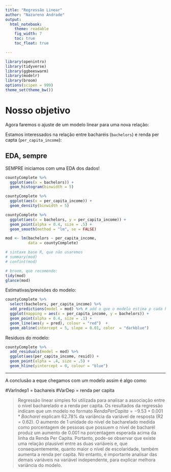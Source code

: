 ```yaml
---
title: "Regressão Linear"
author: "Nazareno Andrade"
output: 
  html_notebook:
    theme: readable
    fig_width: 7
    toc: true
    toc_float: true

---
```


```r
library(openintro)
library(tidyverse)
library(ggbeeswarm)
library(modelr)
library(broom)
options(scipen = 999)
theme_set(theme_bw())
```

# Nosso objetivo

Agora faremos o ajuste de um modelo linear para uma nova relação: 

Estamos interessados na relação entre bacharéis (`bachelors`) e renda per capta (`per_capita_income`):

## EDA, sempre

SEMPRE iniciamos com uma EDA dos dados!

```r
countyComplete %>% 
  ggplot(aes(x = bachelors)) + 
  geom_histogram(binwidth = 5)

countyComplete %>% 
  ggplot(aes(x = per_capita_income)) + 
  geom_density(binwidth = 5)
```



```r
countyComplete %>% 
  ggplot(aes(x = bachelors, y = per_capita_income)) + 
  geom_point(alpha = 0.4, size = .5) + 
  geom_smooth(method = "lm", se = FALSE)
```

```r
mod <- lm(bachelors ~ per_capita_income, 
          data = countyComplete)

# sintaxe base R, que não usaremos
# summary(mod)
# confint(mod)

# broom, que recomendo: 
tidy(mod)
glance(mod) 
```
Estimativas/previsões do modelo:

```r
countyComplete %>% 
  select(bachelors, per_capita_income) %>% 
  add_predictions(model = mod) %>% # add o que o modelo estima p cada hs_grad
  ggplot(mapping = aes(x = per_capita_income, y = bachelors)) + 
  geom_point(alpha = 0.4, size = .1) + 
  geom_line(aes(y = pred), colour = "red")  + 
  geom_abline(intercept = 5, slope = 0.01, color  = "darkblue") 
```


Resíduos do modelo:

```r
countyComplete %>% 
  add_residuals(model = mod) %>% 
  ggplot(aes(per_capita_income, resid)) + 
  geom_point(alpha = .4, size = .5) + 
  geom_hline(yintercept = 0, colour = "blue")
```


-------------

A conclusão a eque chegamos com um modelo assim é algo como:

#VarIndep1 = bachareis
#VarDep = renda per capita

> Regressão linear simples foi utilizada para analisar a associação entre o nível bacharelado e a renda per capita. Os resultados da regressão indicam que um modelo no formato $RendaPerCapita = -9.53 + 0.001*Bacharel$ explicam 62.78% da variância da variável de resposta (R2 = 0.62). O aumento de 1 unidade do nível de bacharelado medida como porcentagem de pessoas que possuem o nível de bacharél produz um aumento de 0.001 na porcentagem esperada acima da linha da Renda Per Capita. Portanto, pode-se observar que existe uma relação plausível entre as duas variáveis e, que consequentemente, quanto maior o nível de escolaridade, também aumenta a renda per capita. No entanto, é importante analisar das demais variáveis na variável independente, para explicar melhora variância do modelo.
